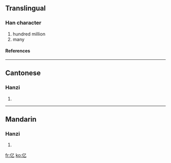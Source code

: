 {{see|億}}<!-- may be replaced by zh-forms -->

==Translingual==
{{stroke order|type=animate}}
===Han character===
{{Han char|rn=9|rad=人|as=01|sn=3|four=|canj=人弓 (ON), X人弓 (XON)}}
# hundred million
# many
====References====
{{Han ref|kx=0091.051|hdz=10103.040|uh=4EBF|ud=20159}}
----

==Cantonese==
===Hanzi===
{{yue-hanzi|jyut=jik1|y=yīk}}
# {{defn|Cantonese}}
----
==Mandarin==
===Hanzi===
{{cmn-hanzi|tra=億|pin=[[yì]] ([[yi4]]), [[shén]] ([[shen2]])|wg=i<sup>4</sup>, shen<sup>2</sup>}}
# {{defn|Mandarin}}





[[fr:亿]]
[[ko:亿]]